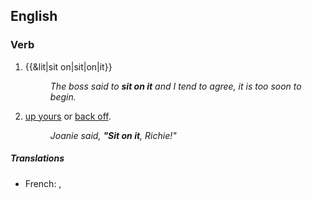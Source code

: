 ==English==

===Verb===
{{en-verb|head=[[sit on]] [[it]]|sits on it|sitting on it|sat on it}}

# {{&lit|sit on|sit|on|it}}
#: ''The boss said to '''sit on it''' and I tend to agree, it is too soon to begin.''
# {{context|idiomatic}} [[up yours]] or [[back off]].
#: ''Joanie said, '''"Sit on it''', Richie!"''

=====Translations=====
{{trans-see|sit on}}

{{trans-top|up yours}}
* French: {{t-|fr|se le mettre bien profond}}, {{t-|fr|s'enfiler ça}}
{{trans-mid}}
{{trans-bottom}}